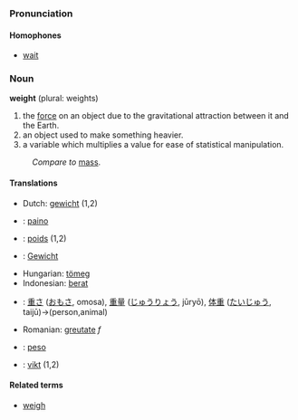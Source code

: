 ===Pronunciation===
====Homophones====
*[[wait]]

===Noun===
'''weight''' (plural: weights)

#the [[force]] on an object due to the gravitational attraction between it and the Earth.
#an object used to make something heavier.
#a variable which multiplies a value for ease of statistical manipulation.

:''Compare to'' [[mass]].

==== Translations ====
*Dutch: [[gewicht]] (1,2)
*{{fi}}: [[paino]]
*{{fr}}: [[poids]] (1,2)
*{{de}}: [[Gewicht]]
*Hungarian: [[tömeg]]
*Indonesian: [[berat]]
*{{ja}}: [[重さ]] ([[おもさ]], omosa), [[重量]] ([[じゅうりょう]], jūryō), [[体重]] ([[たいじゅう]], taijū)→(person,animal)
*Romanian: [[greutate]] ''f''
*{{es}}: [[peso]]
*{{sv}}: [[vikt]] (1,2)

==== Related terms ====
*[[weigh]]